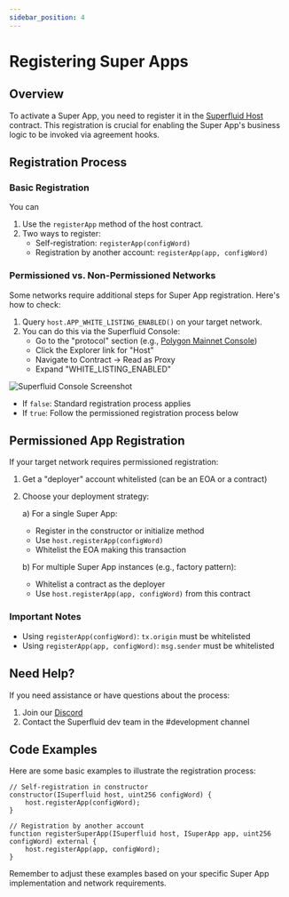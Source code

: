 ```yaml
---
sidebar_position: 4
---
```

# Registering Super Apps

## Overview

To activate a Super App, you need to register it in the [Superfluid Host](/docs/concepts/advanced-topics/superfluid-host) contract. This registration is crucial for enabling the Super App's business logic to be invoked via agreement hooks.

## Registration Process

### Basic Registration

You can 

1. Use the `registerApp` method of the host contract.
2. Two ways to register:
   - Self-registration: `registerApp(configWord)`
   - Registration by another account: `registerApp(app, configWord)`



### Permissioned vs. Non-Permissioned Networks

Some networks require additional steps for Super App registration. Here's how to check:

1. Query `host.APP_WHITE_LISTING_ENABLED()` on your target network.
2. You can do this via the Superfluid Console:
   - Go to the "protocol" section (e.g., [Polygon Mainnet Console](https://console.superfluid.finance/matic/protocol))
   - Click the Explorer link for "Host"
   - Navigate to Contract -> Read as Proxy
   - Expand "WHITE_LISTING_ENABLED"

![Superfluid Console Screenshot](https://github.com/superfluid-finance/protocol-monorepo/assets/5479136/442b460c-d1e9-419e-8483-12235ca19f0a)

- If `false`: Standard registration process applies
- If `true`: Follow the permissioned registration process below

## Permissioned App Registration

If your target network requires permissioned registration:

1. Get a "deployer" account whitelisted (can be an EOA or a contract)
2. Choose your deployment strategy:

   a) For a single Super App:
   - Register in the constructor or initialize method
   - Use `host.registerApp(configWord)`
   - Whitelist the EOA making this transaction

   b) For multiple Super App instances (e.g., factory pattern):
   - Whitelist a contract as the deployer
   - Use `host.registerApp(app, configWord)` from this contract

### Important Notes

- Using `registerApp(configWord)`: `tx.origin` must be whitelisted
- Using `registerApp(app, configWord)`: `msg.sender` must be whitelisted

## Need Help?

If you need assistance or have questions about the process:
1. Join our [Discord](http://discord.superfluid.finance/)
2. Contact the Superfluid dev team in the #development channel

## Code Examples

Here are some basic examples to illustrate the registration process:

```solidity
// Self-registration in constructor
constructor(ISuperfluid host, uint256 configWord) {
    host.registerApp(configWord);
}

// Registration by another account
function registerSuperApp(ISuperfluid host, ISuperApp app, uint256 configWord) external {
    host.registerApp(app, configWord);
}
```

Remember to adjust these examples based on your specific Super App implementation and network requirements.